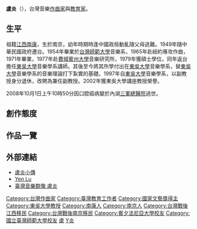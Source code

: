 '''盧炎'''（{{bd|1930年|11月20日|2008年|10月1日|L卢炎}}），台灣音樂[[作曲家|作曲家]]與[[教育家|教育家]]。

==生平==
祖籍[[江西|江西]][[南康|南康]]，生於南京，幼年時期時逢中國政局動亂隨父母逃難。1949年隨中華民國政府遷台。1954年畢業於[[台灣師範大學|台灣師範大學]]音樂系，1965年赴紐約{{link-en|曼尼斯音樂學院|Mannes College The New School for Music}}專攻作曲，1971年畢業，1977年赴[[費城|費城]][[賓州大學|賓州大學]]音樂研究所，1979年獲碩士學位，同年返台擔任[[東吳大學_(台灣)|東吳大學]]音樂學系講師。其後至今將其所學付出在[[東吳大學_(台灣)|東吳大學]]音樂學系，替[[東吳大學_(台灣)|東吳大學]]音樂學系的音樂理論打下紮實的基礎。1997年自[[東吳大學_(台灣)|東吳大學]]音樂學系，以副教授身分退休，改聘為兼任副教授。2002年獲東吳大學講座教授榮譽。

2008年10月1日上午10時50分因口腔癌病變於內湖[[三軍總醫院|三軍總醫院]]過世。

==創作態度==
==作品一覽==
==外部連結==
*[http://www.hakka.gov.tw/ct.asp?xItem=26327&ctNode=1561&mp=278 盧炎小傳]{{Dead link|date=2018年9月 |bot=InternetArchiveBot |fix-attempted=yes }}
*[http://en.wikipedia.org/wiki/Yen_Lu Yen Lu] {{Wayback|url=http://en.wikipedia.org/wiki/Yen_Lu |date=20170118220746 }}
*[http://musiciantw.ncfta.gov.tw/list.aspx?c=&p=M034 臺灣音樂群像 盧炎] {{Wayback|url=http://musiciantw.ncfta.gov.tw/list.aspx?c=&p=M034 |date=20200730203408 }}

{{DEFAULTSORT:L}}
[[Category:台灣作曲家|Category:台灣作曲家]]
[[Category:臺灣教育工作者|Category:臺灣教育工作者]]
[[Category:國家文藝獎得主|Category:國家文藝獎得主]]
[[Category:東吳大學教授|Category:東吳大學教授]]
[[Category:南康人|Category:南康人]]
[[Category:南京人|Category:南京人]]
[[Category:台灣戰後江西移民|Category:台灣戰後江西移民]]
[[Category:台灣戰後南京移民|Category:台灣戰後南京移民]]
[[Category:賓夕法尼亞大學校友|Category:賓夕法尼亞大學校友]]
[[Category:國立臺灣師範大學校友|Category:國立臺灣師範大學校友]]
[[Category:國立臺灣師範大學音樂學系系友|盧]]
[[Category:盧姓|Y炎]]